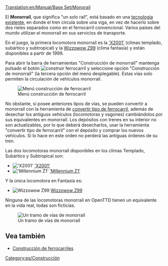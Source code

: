 [[Translation:en/Manual/Base Set/Monorail]]
{{es/tipos de ferrocarril}}

El '''Monorraíl''', que significa "un solo raíl", está basado en una [https://www.wikipedia.org/wiki/es:monorraíl tecnología existente], en donde el tren circula sobre una viga, en vez de hacerlo sobre dos rieles separados como en el ferrocarril convencional. Varios países del mundo utilizan el monorraíl en sus servicios de transporte.

En el juego, la primera locomotora monorraíl es la [[es/Manual/Base Set/Trains/X2001|'X2001']] (climas templado, subártico y subtropical) y la [[es/Manual/Base Set/Trains/Wizzowow Z99|Wizzowow Z99]] (clima fantasía) y están disponibles a partir de 1999.

Para abrir la barra de herramientas "Construcción de monorraíl" mantenga pulsado el botón [[File:en/manual html m772c5b23.png|construir ferrocarril]] y seleccione opción "Construcción de monorraíl" (la tercera opción del menú desplegable). Estas vías solo permiten la circulación de vehículos monorraíl. 

[[File:es/Openttd-rail1.png|none|Menú construcción de ferrocarril]]

No obstante, si posee anteriores tipos de vías, se pueden convertir a monorraíl con la herramienta de [[es/Manual/Convertir tipo de ferrocarril|convertir tipo de ferrocarril]], además de desechar los antiguos vehículos (locomotoras y vagones) cambiándolos por sus equivalentes en monorraíl. Los depósitos con trenes en su interior no son actualizables, por lo que deberá desecharlos, usar la herramienta "convertir tipo de ferrocarril" con el depósito y comprar los nuevos vehículos. Si lo hace en este orden no perderá las antiguas órdenes de su tren.

Las dos locomotoras monorraíl disponibles en los climas Templado, Subártico y Subtropical son:
*[[File:en/X2001.png|'X2001']] [[es/Manual/Base Set/Trains/X2001|'X2001']]
*[[File:en/Millenniumz1.png|'Millennium Z1']] [[es/Manual/Base Set/Trains/Millennium Z1|'Millennium Z1']]
Y la única locomotora en Fantasía es:
*[[File:en/Wizzowowz99.png|Wizzowow Z99]] [[es/Manual/Base Set/Trains/Wizzowow Z99|Wizzowow Z99]]

Ninguna de las locomotoras monorraíl en OpenTTD tienen un equivalente en la vida real, todas son ficticias.

[[File:en/MonorialTemp.png|none|frame|Un tramo de vías de monorraíl]]

==Vea también==
*[[es/Manual/Construcción de ferrocarriles|Construcción de ferrocarriles]]

[[Category:es/Construcción]]